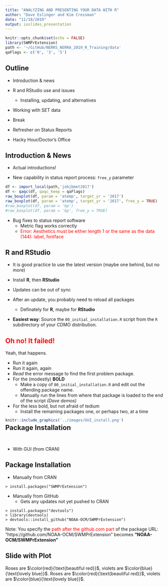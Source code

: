 ```yaml
---
title: "ANALYZING AND PRESENTING YOUR DATA WITH R"
author: "Dave Eslinger and Kim Cressman"
date: "11/18/2019"
output: ioslides_presentation
---
```


```r
knitr::opts_chunk$set(echo = FALSE)
library(SWMPrExtension)
path <- '~/GitHub/NERRS_NERRA_2019_R_Training/data'
qaFlags <- c('0', '3', '5')

```

## Outline

- Introduction & news
- R and RStudio use and issues
  - Installing, updating, and alternatives
- Working with SET data

- Break

- Refresher on Status Reports
- Hacky Hour/Doctor's Office

## Introduction & News
- Actual introductions!

- New capability in status report process: `free_y` parameter
```r
df <- import_local(path,'jobjbmet2017')
df <- qaqc(df, qaqc_keep = qaFlags)
raw_boxplot(df, param = 'atemp', target_yr = '2017')
raw_boxplot(df, param = 'atemp', target_yr = '2017', free_y = TRUE)
#raw_boxplot(df, param = 'bp')
#raw_boxplot(df, param = 'bp', free_y = TRUE)
```

- Bug fixes to status report software
  - Metric flag works correctly
  - <span style="color:red">Error: Aesthetics must be either length 1 or the same as the data (144): label, fontface</span>


## R and RStudio
- It is good practice to use the latest version (maybe one behind, but no more)

- Install **R**, then **RStudio**

- Updates can be out of sync

- After an update, you probably need to reload all packages
  - Definately for **R**, maybe for **RStudio**

- **Easiest way**: Source the `00_initial_installation.R` script from the `R` subdirectory of your CDMO distribution.

## <span style="color:red">Oh no!  It failed!</span>

Yeah, that happens.

- Run it again
- Run it again, again
- *Read* the error message to find the first problem package.
- For the (modestly) **BOLD**
  - Make a copy of `00_initial_installation.R` and edit out the offending package name.
  - Manually run the lines from where that package is loaded to the end of the script *(Dave demos)*
- For the less bold, but not afraid of tedium
  - Install the remaining packages one, or perhaps two, at a time

## Package Installation
<div style= "float:center;position: relative; top: -60px;">
```r

knitr::include_graphics('../images/GUI_install.png')
```
</div>

- With GUI (from CRAN)

## Package Installation

- Manually from CRAN
```
> install.packages("SWMPrExtension")
```
- Manually from GitHub
  - Gets any updates not yet pushed to CRAN

```
> install.packages("devtools")
> library(devtools)
> devtools::install_github("NOAA-OCM/SWMPrExtension")
```
Note: You specify the <span style="color:red"> path after the github.com part</span> of the package URL:
"https://github.com/NOAA-OCM/SWMPrExtension" becomes **"NOAA-OCM/SWMPrExtension"**


## Slide with Plot
Roses are $\color{red}{\text{beautiful red}}$, 
violets are $\color{blue}{\text{lovely blue}}$.
Roses are $\color{red}{\text{beautiful red}}$, 
violets are $\color{blue}{\text{lovely blue}}$.